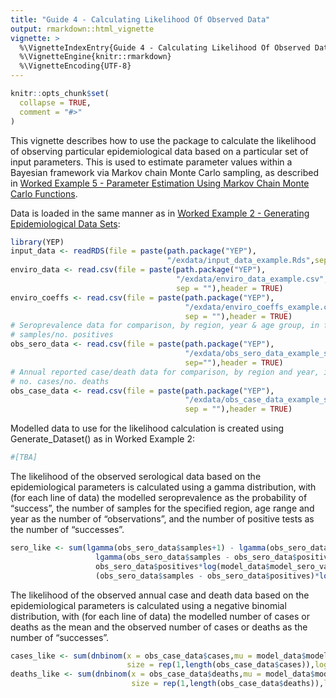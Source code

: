 ```yaml
---
title: "Guide 4 - Calculating Likelihood Of Observed Data"
output: rmarkdown::html_vignette
vignette: >
  %\VignetteIndexEntry{Guide 4 - Calculating Likelihood Of Observed Data}
  %\VignetteEngine{knitr::rmarkdown}
  %\VignetteEncoding{UTF-8}
---
```


```r
knitr::opts_chunk$set(
  collapse = TRUE,
  comment = "#>"
)
```

This vignette describes how to use the package to calculate the likelihood of observing particular epidemiological data based on a particular set of input parameters. This is used to estimate parameter values within a Bayesian framework via Markov chain Monte Carlo sampling, as described in [Worked Example 5 - Parameter Estimation Using Markov Chain Monte Carlo Functions](https://mrc-ide.github.io/YEP/articles/BWorkedExampleDMCMC.html).

Data is loaded in the same manner as in [Worked Example 2 - Generating Epidemiological Data Sets](https://mrc-ide.github.io/YEP/articles/BWorkedExampleCDataGenerate.html):

```r
library(YEP)
input_data <- readRDS(file = paste(path.package("YEP"),
                                   "/exdata/input_data_example.Rds",sep = ""))
enviro_data <- read.csv(file = paste(path.package("YEP"),
                                     "/exdata/enviro_data_example.csv",
                                     sep = ""),header = TRUE)
enviro_coeffs <- read.csv(file = paste(path.package("YEP"),
                                       "/exdata/enviro_coeffs_example.csv",
                                       sep = ""),header = TRUE)
# Seroprevalence data for comparison, by region, year & age group, in format no. 
# samples/no. positives
obs_sero_data <- read.csv(file = paste(path.package("YEP"),
                                       "/exdata/obs_sero_data_example_single.csv",
                                       sep=""),header = TRUE)  
# Annual reported case/death data for comparison, by region and year, in format 
# no. cases/no. deaths  
obs_case_data <- read.csv(file = paste(path.package("YEP"),
                                       "/exdata/obs_case_data_example_single.csv",
                                       sep = ""),header = TRUE) 
```

Modelled data to use for the likelihood calculation is created using Generate_Dataset() as in Worked Example 2:

```r
#[TBA]
```

The likelihood of the observed serological data based on the epidemiological parameters is calculated using a gamma distribution, with (for each line of data) the modelled seroprevalence as the probability of "success", the number of samples for the specified region, age range and year as the number of "observations", and the number of positive tests as the number of "successes".

```r
sero_like <- sum(lgamma(obs_sero_data$samples+1) - lgamma(obs_sero_data$positives+1) - 
                   lgamma(obs_sero_data$samples - obs_sero_data$positives + 1) + 
                   obs_sero_data$positives*log(model_data$model_sero_values) + 
                   (obs_sero_data$samples - obs_sero_data$positives)*log(1.0 - model_data$model_sero_values))
```

The likelihood of the observed annual case and death data based on the epidemiological parameters is calculated using a negative binomial distribution, with (for each line of data) the modelled number of cases or deaths as the mean and the observed number of cases or deaths as the number of "successes".

```r
cases_like <- sum(dnbinom(x = obs_case_data$cases,mu = model_data$model_case_values,
                          size = rep(1,length(obs_case_data$cases)),log = TRUE))
deaths_like <- sum(dnbinom(x = obs_case_data$deaths,mu = model_data$model_death_values,
                           size = rep(1,length(obs_case_data$deaths)),log = TRUE))
```
